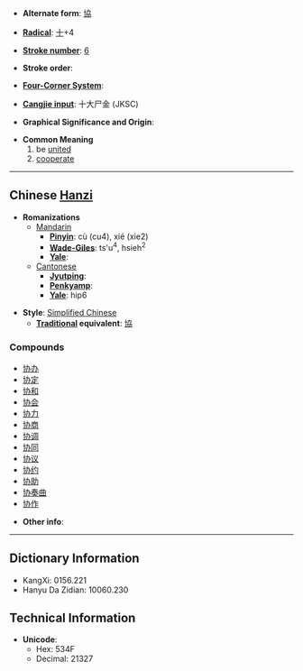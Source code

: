 * '''Alternate form''': [[協]]

* '''[[Wiktionary:Chinese radical index| Radical]]''': [[Wiktionary:Chinese radical index 十|十]]+4

* '''[[Wiktionary:Chinese total strokes index|Stroke number]]''': [[Wiktionary:Chinese total strokes index 6|6]]

* '''Stroke order''': 

* '''[[Wiktionary:Chinese four corner index|Four-Corner System]]''': 

* '''[[Wiktionary:Chinese Cangjie index|Cangjie input]]''': 十大尸金 (JKSC)

* '''Graphical Significance and Origin''': 

* '''Common Meaning'''
*# be [[unite]]d
*# [[cooperate]]


----

== Chinese [[Hanzi]] ==

* '''Romanizations'''
** [[Mandarin]]
*** '''[[Pinyin]]''': cù (cu4), xié (xie2)
*** '''[[Wade-Giles]]''': ts'u<sup>4</sup>, hsieh<sup>2</sup>
*** '''[[Yale]]''': 
**[[Cantonese]]
***'''[[Jyutping]]''':
***'''[[Penkyamp]]''': 
***'''[[Yale]]''': hip6

* '''Style''': [[Simplified Chinese]] 
** '''[[Traditional Chinese|Traditional]] equivalent''': [[協]]

===Compounds===
*[[协办]]
*[[协定]]
*[[协和]]
*[[协会]]
*[[协力]]
*[[协商]]
*[[协调]]
*[[协同]]
*[[协议]]
*[[协约]]
*[[协助]]
*[[协奏曲]]
*[[协作]]

* '''Other info''': 

----

== Dictionary Information ==

* KangXi: 0156.221
* Hanyu Da Zidian: 10060.230

== Technical Information ==

* '''Unicode''':
** Hex: 534F
** Decimal: 21327